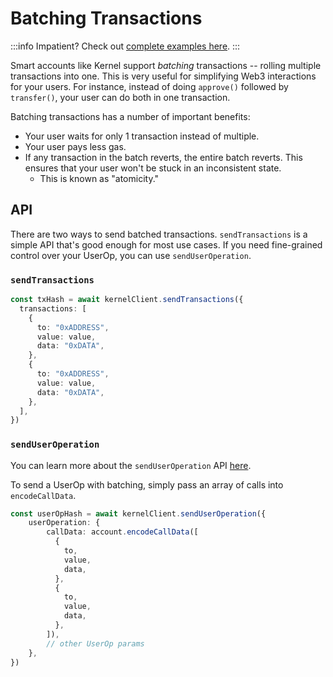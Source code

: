 # Batching Transactions

:::info
Impatient?  Check out [complete examples here](https://github.com/zerodevapp/kernel.js-examples/tree/main/batch-transactions).
:::

Smart accounts like Kernel support *batching* transactions -- rolling multiple transactions into one.  This is very useful for simplifying Web3 interactions for your users.  For instance, instead of doing `approve()` followed by `transfer()`, your user can do both in one transaction.

Batching transactions has a number of important benefits:

- Your user waits for only 1 transaction instead of multiple.
- Your user pays less gas.
- If any transaction in the batch reverts, the entire batch reverts. This ensures that your user won't be stuck in an inconsistent state.
  - This is known as "atomicity."

## API

There are two ways to send batched transactions.  `sendTransactions` is a simple API that's good enough for most use cases.  If you need fine-grained control over your UserOp, you can use `sendUserOperation`.

### `sendTransactions`

```typescript
const txHash = await kernelClient.sendTransactions({
  transactions: [
    {
      to: "0xADDRESS",
      value: value,
      data: "0xDATA",
    },
    {
      to: "0xADDRESS",
      value: value,
      data: "0xDATA",
    },
  ],
})
```

### `sendUserOperation`

You can learn more about the `sendUserOperation` API [here](/sdk/core-api/send-transactions#sending-raw-userops).

To send a UserOp with batching, simply pass an array of calls into `encodeCallData`.

```typescript
const userOpHash = await kernelClient.sendUserOperation({
    userOperation: {
        callData: account.encodeCallData([
          {
            to,
            value,
            data,
          },
          {
            to,
            value,
            data,
          },
        ]),
        // other UserOp params
    },
})
```